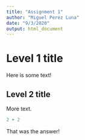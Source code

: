 ```yaml
---
title: "Assignment 1"
author: "Miguel Perez Luna"
date: "9/3/2020"
output: html_document
---
```

# Level 1 title

Here is some text!

## Level 2 title

More text.

```r
2 + 2
```

That was the answer!